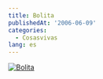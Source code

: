 ```yaml
---
title: Bolita
publishedAt: '2006-06-09'
categories:
  - Cosasvivas
lang: es
---
```


[![Bolita](https://static.flickr.com/70/163540674_889ff249ce.jpg)](http://www.flickr.com/photos/ryck/163540674/ 'Photo Sharing')
